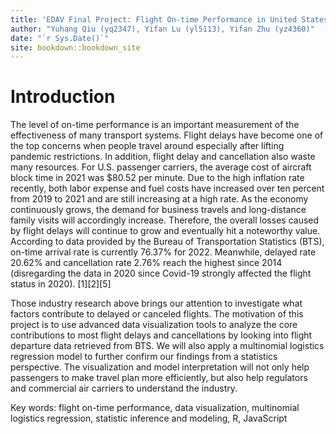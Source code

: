 ```yaml
--- 
title: 'EDAV Final Project: Flight On-time Performance in United States'
author: "Yuhang Qiu (yq2347), Yifan Lu (yl5113), Yifan Zhu (yz4360)"
date: "`r Sys.Date()`"
site: bookdown::bookdown_site
---
```


# Introduction

The level of on-time performance is an important measurement of the effectiveness of many transport systems. Flight delays have become one of the top concerns when people travel around especially after lifting pandemic restrictions. In addition, flight delay and cancellation also waste many resources. For U.S. passenger carriers, the average cost of aircraft block time in 2021 was $80.52 per minute. Due to the high inflation rate recently, both labor expense and fuel costs have increased over ten percent from 2019 to 2021 and are still increasing at a high rate. As the economy continuously grows, the demand for business travels and long-distance family visits will accordingly increase. Therefore, the overall losses caused by flight delays will continue to grow and eventually hit a noteworthy value. According to data provided by the Bureau of Transportation Statistics (BTS), on-time arrival rate is currently 76.37% for 2022. Meanwhile, delayed rate 20.62% and cancellation rate 2.76% reach the highest since 2014 (disregarding the data in 2020 since Covid-19 strongly affected the flight status in 2020). [1][2][5]

Those industry research above brings our attention to investigate what factors contribute to delayed or canceled flights. The motivation of this project is to use advanced data visualization tools to analyze the core contributions to most flight delays and cancellations by looking into flight departure data retrieved from BTS. We will also apply a multinomial logistics regression model to further confirm our findings from a statistics perspective. The visualization and model interpretation will not only help passengers to make travel plan more efficiently, but also help regulators and commercial air carriers to understand the industry.

Key words: flight on-time performance, data visualization, multinomial logistics regression, statistic inference and modeling, R, JavaScript